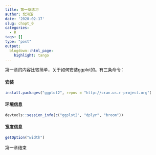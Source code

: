 ```yaml
---
title: 第一章练习
author: 北河沿
date: '2020-02-17'
slug: chapt_0
categories:
  - R
tags: []
type: "post"
output:
  blogdown::html_page:
    highlight: tango
---
```



第一章的内容比较简单，关于如何安装ggplot的。有三条命令：


#### 安装
```R
install.packages("ggplot2", repos = "http://cran.us.r-project.org")
```


#### 环境信息
```r
devtools::session_info(c("ggplot2", "dplyr", "broom"))
```

#### 宽度信息
```R
getOption("width")
```

第一章结束

